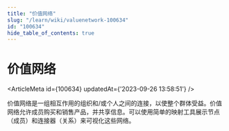 ```yaml
---
title: "价值网络"
slug: "/learn/wiki/valuenetwork-100634"
id: "100634"
hide_table_of_contents: true
---
```



# 价值网络

<ArticleMeta id={100634} updatedAt={'2023-09-26 13:58:51'} />
<div className='border-solid border-b border-t-0 my-4 border-[var(--ifm-color-gray-300)]' />

价值网络是一组相互作用的组织和/或个人之间的连接，以使整个群体受益。价值网络允许成员购买和销售产品，并共享信息。可以使用简单的映射工具展示节点（成员）和连接器（关系）来可视化这些网络。
